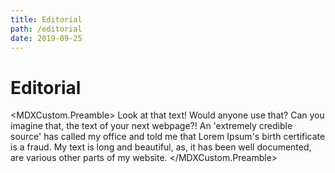 ```yaml
---
title: Editorial
path: /editorial
date: 2019-09-25
---
```



# Editorial

<MDXCustom.Preamble>
  Look at that text! Would anyone use that? Can you imagine that, the text of your next webpage?! An 'extremely credible
  source' has called my office and told me that Lorem Ipsum's birth certificate is a fraud. My text is long and
  beautiful, as, it has been well documented, are various other parts of my website.
</MDXCustom.Preamble>
